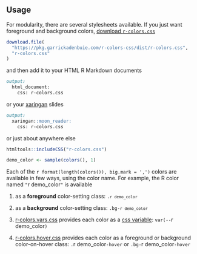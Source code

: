 ## Usage

For modularity, there are several stylesheets available.
If you just want foreground and background colors,
[download `r-colors.css`](dist/r-colors.css)

```r
download.file(
  "https://pkg.garrickadenbuie.com/r-colors-css/dist/r-colors.css",
  "r-colors.css"
)
```

and then add it to your HTML R Markdown documents

````markdown
output: 
  html_document:
    css: r-colors.css
````

or your [xaringan](https://slides.yihui.org/xaringan) slides

````markdown
output: 
  xaringan::moon_reader:
    css: r-colors.css
````

or just about anywhere else

```r
htmltools::includeCSS("r-colors.css")
```

```r
demo_color <- sample(colors(), 1)
```


Each of the 
`r format(length(colors()), big.mark = ',')` colors 
are available in few ways,
using the color name.
For example, 
the R color named
`"`r demo_color`"`
is available

1. as a **foreground** color-setting class: <code>.`r demo_color`</code>

1. as a **background** color-setting class: <code>.bg-`r demo_color`</code>

1. [r-colors.vars.css](dist/r-colors.vars.css) provides each color
   as a [css variable](https://developer.mozilla.org/en-US/docs/Web/CSS/--*): `var(--`r demo_color`)`
   
1. [r-colors.hover.css](dist/r-colors.hover.css) provides each color
   as a foreground or background color-on-hover class:
   `.`r demo_color`-hover` or `.bg-`r demo_color`-hover`
